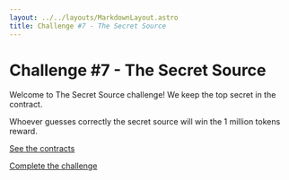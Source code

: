 ```yaml
---
layout: ../../layouts/MarkdownLayout.astro
title: Challenge #7 - The Secret Source
---
```


# Challenge #7 - The Secret Source

Welcome to The Secret Source challenge! We keep the top secret in the contract. 

Whoever guesses correctly the secret source will win the 1 million tokens reward.

[See the contracts](https://github.com/valixconsulting/ctf-playground-draft/tree/main/contracts/the-secret-source)

[Complete the challenge](https://github.com/valixconsulting/ctf-playground-draft/tree/main/test/the-secret-source/the-secret-source.challenge.ts)
